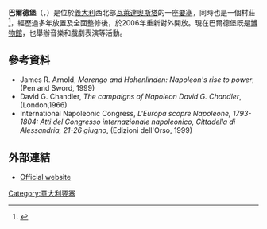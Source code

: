 '''巴爾德堡'''（{{lang-it|Forte di Bard}}，{{lang-fr|Fort de Bard}}）是位於[[義大利|義大利]]西北部[[瓦萊達奧斯塔|瓦萊達奧斯塔]]的一座[[要塞|要塞]]，同時也是一個村莊<ref>{{Cite web |url=http://demo.istat.it/pop2007/index.html |title=Dato Istat all'1/1/2007 |accessdate=2014-11-22 |archive-date=2013-06-23 |archive-url=https://www.webcitation.org/6Ha5QqdaP?url=http://demo.istat.it/pop2007/index.html |dead-url=yes }}</ref>，經歷過多年放置及全面整修後，於2006年重新對外開放。現在巴爾德堡既是[[博物館|博物館]]，也舉辦音樂和戲劇表演等活動。

==參考資料==
{{reflist}}
* James R. Arnold, ''Marengo and Hohenlinden: Napoleon's rise to power'', (Pen and Sword, 1999)
* David G. Chandler, ''The campaigns of Napoleon David G. Chandler'', (London,1966)
* International Napoleonic Congress, ''L'Europa scopre Napoleone, 1793-1804: Atti del Congresso internazionale napoleonico, Cittadella di Alessandria, 21-26 giugno'', (Edizioni dell'Orso, 1999)

==外部連結==
*[https://web.archive.org/web/20190902222418/https://www.fortedibard.it/ Official website]

[[Category:意大利要塞|Category:意大利要塞]]